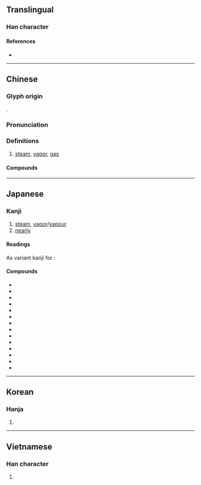 {{character info/new}}
==Translingual==

===Han character===
{{Han char|rn=85|rad=水|as=04|sn=7|four=38117|canj=EOMN|ids=⿰氵气}}

====References====
* {{Han ref|kx=0609.060|dkj=17177|dj=1002.030|hdz=31566.040|uh=6C7D|ud=27773|bh=A854|bd=43092}}

----

==Chinese==
{{zh-forms}}

===Glyph origin===
{{Han etym}}
{{Han compound|水|气|ls=psc|c1=s|c2=p|alt1=氵|t1=water}}.

===Pronunciation===
{{zh-pron
|m=qì
|m-s=
|dg=чи3
|c=hei3
|c-t=
|g=
|h=pfs=hi
|j=
|mb=
|md=ké
|mn=khì
|mn-t=ki3
|w=2qi
|x=
|mc=
|oc=y
|cat=n
}}

===Definitions===
{{zh-hanzi}}

# [[steam]], [[vapor]], [[gas]]

====Compounds====
{{zh-der|出租汽車|公共汽車|汽艇|汽電共生|汽笛|汽輾|無鉛汽油|汽表|汽燈|蒸汽機|汽化|汽水|汽油|汽車旅館|汽酒|汽壓|汽車|汽船|汽化器|汽油引擎|蒸汽|蒸汽船|汽車租賃|汽油燈|汽鍋|汽輪機|汽車美容|汽車保險|汽缸|汽機|汽力|汽化熱|蹼輪汽船|高級汽油|開汽水|雙頭汽鍋|飽和蒸汽|汽標}}

----

==Japanese==

===Kanji===
{{ja-kanji|grade=2|rs=水04}}

# [[steam]], [[vapor]]/[[vapour]]
# [[nearly]]

====Readings====
{{ja-readings
|goon=け
|kanon=き
<!--|on=いつ-->
|kun=みずけ-<みづけ, ゆげ-
}}
As variant kanji for {{ja-l|汔}}:
{{ja-readings
|goon=こち
|kanon=きつ
|kun=ちか-い, ほとん-ど
}}
{{attention|ja|check and expand on readings; two different Chinese words? (cmn: qí, ja: ki, ko: gi vs. cmn: yǐ, ko: heul, ja: itsu)}}

====Compounds====
{{der-top|Compounds}}
* {{ja-r|汽%圧|き%あつ}}
* {{ja-r|汽缶|きかん}}
* {{ja-r|汽機|きき}}
* {{ja-r|汽車|きしゃ}}
* {{ja-r|汽章|^きしょう}}
* {{ja-r|汽%水|き%すい}}
* {{ja-r|汽船|きせん}}
* {{ja-r|汽走|きそう}}
* {{ja-r|汽%鎚|き%づち}}
* {{ja-r|汽艇|きてい}}
* {{ja-r|汽%笛|き%てき}}
* {{ja-r|汽%力|き%りょく}}
* {{ja-r|蒸汽|じょうき}}
* {{ja-r|汽%鍋|チー%グオ}}
{{der-bottom}}

----

==Korean==

===Hanja===
{{ko-hanja|hangeul=[[기]], [[흘]]}}

# {{defn|lang=ko|sort=水04}}

----

==Vietnamese==

===Han character===
{{vi-hantu|[[khí]]|rs=水04}}

# {{defn|lang=vi|sort=水04}}